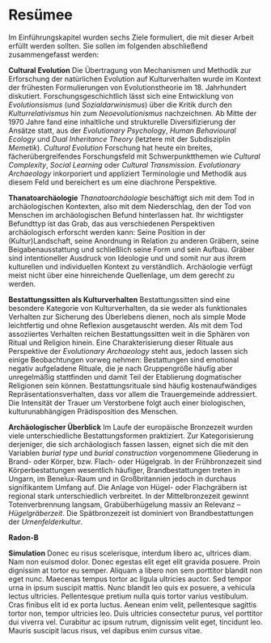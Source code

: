 # Resümee

Im Einführungskapitel wurden sechs Ziele formuliert, die mit dieser Arbeit erfüllt werden sollten. Sie sollen im folgenden abschließend zusammengefasst werden:

**Cultural Evolution** \newline 
Die Übertragung von Mechanismen und Methodik zur Erforschung der natürlichen Evolution auf Kulturverhalten wurde im Kontext der frühesten Formulierungen von Evolutionstheorie im 18. Jahrhundert diskutiert. Forschungsgeschichtlich lässt sich eine Entwicklung von *Evolutionsismus* (und *Sozialdarwinismus*) über die Kritik durch den *Kulturrelativismus* hin zum *Neoevolutionismus* nachzeichnen. Ab Mitte der 1970 Jahre fand eine inhaltliche und strukturelle Diversifizierung der Ansätze statt, aus der *Evolutionary Psychology*, *Human Behavioural Ecology* und *Dual Inheritance Theory* (letztere mit der Subdisziplin *Memetik*). *Cultural Evolution* Forschung hat heute ein breites, fächerübergreifendes Forschungsfeld mit Schwerpunktthemen wie *Cultural Complexity*, *Social Learning* oder *Cultural Transmission*. *Evolutionary Archaeology* inkorporiert und appliziert Terminologie und Methodik aus diesem Feld und bereichert es um eine diachrone Perspektive. 

**Thanatoarchäologie** \newline 
*Thanatoarchäologie* beschäftigt sich mit dem Tod in archäologischen Kontexten, also mit dem Niederschlag, den der Tod von Menschen im archäologischen Befund hinterlassen hat. Ihr wichtigster Befundttyp ist das Grab, das aus verschiedenen Perspektiven archäologisch erforscht werden kann: Seine Position in der (Kultur)Landschaft, seine Anordnung in Relation zu anderen Gräbern, seine Beigabenausstattung und schließlich seine Form und sein Aufbau. Gräber sind intentioneller Ausdruck von Ideologie und und somit nur aus ihrem kulturellen und individuellen Kontext zu verständlich. Archäologie verfügt meist nicht über eine hinreichende Quellenlage, um dem gerecht zu werden.

**Bestattungssitten als Kulturverhalten** \newline 
Bestattungssitten sind eine besondere Kategorie von Kulturverhalten, da sie weder als funktionales Verhalten zur Sicherung des Überlebens dienen, noch als simple Mode leichtfertig und ohne Reflexion ausgetauscht werden. Als mit dem Tod assoziiertes Verhalten reichen Bestattungssitten weit in die Sphären von Ritual und Religion hinein. Eine Charakterisierung dieser Rituale aus Perspektive der *Evolutionary Archaeology* steht aus, jedoch lassen sich einige Beobachtungen vorweg nehmen: Bestattungen sind emotional negativ aufgeladene Rituale, die je nach Gruppengröße häufig aber unregelmäßig stattfinden und damit Teil der Etablierung dogmatischer Religionen sein können. Bestattungsrituale sind häufig kostenaufwändiges Repräsentationsverhalten, dass vor allem die Trauergemeinde addressiert. Die Intensität der Trauer um Verstorbene folgt auch einer biologischen, kulturunabhängigen Prädisposition des Menschen.

**Archäologischer Überblick** \newline 
Im Laufe der europäische Bronzezeit wurden viele unterschiedliche Bestattungsformen praktiziert. Zur Kategorisierung derjeniger, die sich archäologisch fassen lassen, eignet sich die mit den Variablen *burial type* und *burial construction* vorgenommene Gliederung in Brand- oder Körper, bzw. Flach- oder Hügelgrab. In der Frühbronzezeit sind Körperbestattungen wesentlich häufiger, Brandbestattungen treten in Ungarn, im Benelux-Raum und in Großbritannien jedoch in durchaus signifikantem Umfang auf. Die Anlage von Hügel- oder Flachgräbern ist regional stark unterschiedlich verbreitet. In der Mittelbronzezeit gewinnt Totenverbrennung langsam, Grabüberhügelung massiv an Relevanz -- *Hügelgräberzeit*. Die Spätbronzezeit ist dominiert von Brandbestattungen der *Urnenfelderkultur*.

**Radon-B** \newline 


**Simulation** \newline 
Donec eu risus scelerisque, interdum libero ac, ultrices diam. Nam non euismod dolor. Donec egestas elit eget elit gravida posuere. Proin dignissim at tortor eu semper. Aliquam a libero non sem porttitor blandit non eget nunc. Maecenas tempus tortor ac ligula ultricies auctor. Sed tempor urna in ipsum suscipit mattis. Nunc blandit leo quis ex posuere, a vehicula lectus ultricies. Pellentesque pretium nulla quis tortor varius vestibulum. Cras finibus elit id ex porta luctus. Aenean enim velit, pellentesque sagittis tortor non, tempor ultricies leo. Duis ultricies consectetur purus, vel porttitor dui viverra vel. Curabitur ac ipsum rutrum, dignissim velit eget, tincidunt leo. Mauris suscipit lacus risus, vel dapibus enim cursus vitae.
